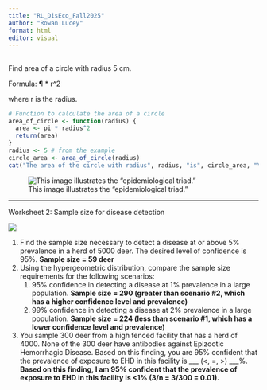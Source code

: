 ```yaml
---
title: "RL_DisEco_Fall2025"
author: "Rowan Lucey"
format: html
editor: visual
---
```


## 

Find area of a circle with radius 5 cm.

Formula: ¶ \* r\^2

where r is the radius.

```r
# Function to calculate the area of a circle
area_of_circle <- function(radius) {
  area <- pi * radius^2
  return(area)
}
radius <- 5 # from the example
circle_area <- area_of_circle(radius)
cat("The area of the circle with radius", radius, "is", circle_area, "\n")
```

![This image illustrates the "epidemiological triad."](images/clipboard-4022709011.png)

------------------------------------------------------------------------

Worksheet 2: Sample size for disease detection

![](Downloads/ss_table.png)

1.  Find the sample size necessary to detect a disease at or above 5% prevalence in a herd of 5000 deer. The desired level of confidence is 95%. **Sample size = 59 deer**
2.  Using the hypergeometric distribution, compare the sample size requirements for the following scenarios:
    1.  95% confidence in detecting a disease at 1% prevalence in a large population. **Sample size = 290 (greater than scenario #2, which has a higher confidence level and prevalence)**
    2.  99% confidence in detecting a disease at 2% prevalence in a large population. **Sample size = 224 (less than scenario #1, which has a lower confidence level and prevalence)**
3.  You sample 300 deer from a high fenced facility that has a herd of 4000. None of the 300 deer have antibodies against Epizootic Hemorrhagic Disease. Based on this finding, you are 95% confident that the prevalence of exposure to EHD in this facility is \_\_\_ (\<, =, \>) \_\_\_%. **Based on this finding, I am 95% confident that the prevalence of exposure to EHD in this facility is \<1% (3/n = 3/300 = 0.01).**
